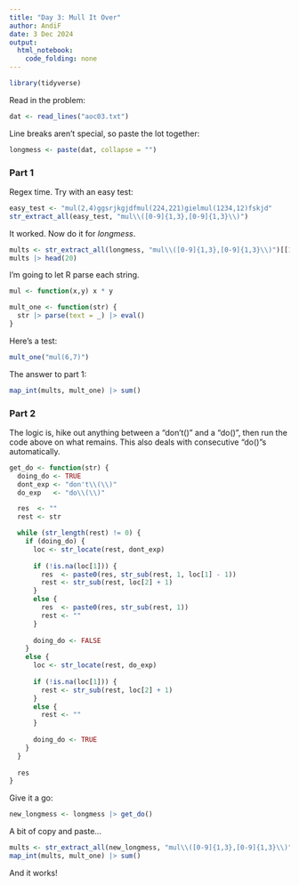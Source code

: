 ```yaml
---
title: "Day 3: Mull It Over"
author: AndiF
date: 3 Dec 2024
output: 
  html_notebook: 
    code_folding: none
---
```


```r
library(tidyverse)
```

Read in the problem:

```r
dat <- read_lines("aoc03.txt")
```

Line breaks aren't special, so paste the lot together:

```r
longmess <- paste(dat, collapse = "")
```

### Part 1

Regex time. Try with an easy test:

```r
easy_test <- "mul(2,4)ggsrjkgjdfmul(224,221)gielmul(1234,12)fskjd"
str_extract_all(easy_test, "mul\\([0-9]{1,3},[0-9]{1,3}\\)")
```

It worked. Now do it for _longmess_.

```r
mults <- str_extract_all(longmess, "mul\\([0-9]{1,3},[0-9]{1,3}\\)")[[1]]
mults |> head(20)
```

I'm going to let R parse each string.

```r
mul <- function(x,y) x * y

mult_one <- function(str) {
  str |> parse(text = _) |> eval()
}
```

Here's a test:

```r
mult_one("mul(6,7)")
```

The answer to part 1:

```r
map_int(mults, mult_one) |> sum()
```

### Part 2

The logic is, hike out anything between a "don't()" and a "do()", then run the code above on what remains. This also deals with consecutive "do()"s automatically.

```r
get_do <- function(str) {
  doing_do <- TRUE
  dont_exp <- "don't\\(\\)"
  do_exp   <- "do\\(\\)"

  res  <- ""
  rest <- str

  while (str_length(rest) != 0) {
    if (doing_do) {
      loc <- str_locate(rest, dont_exp)
      
      if (!is.na(loc[1])) {
        res  <- paste0(res, str_sub(rest, 1, loc[1] - 1))
        rest <- str_sub(rest, loc[2] + 1)
      }
      else {
        res  <- paste0(res, str_sub(rest, 1))
        rest <- ""
      }
      
      doing_do <- FALSE
    }
    else {
      loc <- str_locate(rest, do_exp)
      
      if (!is.na(loc[1])) {
        rest <- str_sub(rest, loc[2] + 1)
      }
      else {
        rest <- ""
      }
      
      doing_do <- TRUE
    }
  }
  
  res
}
```

Give it a go:

```r
new_longmess <- longmess |> get_do()
```

A bit of copy and paste...

```r
mults <- str_extract_all(new_longmess, "mul\\([0-9]{1,3},[0-9]{1,3}\\)")[[1]]
map_int(mults, mult_one) |> sum()
```

And it works!
